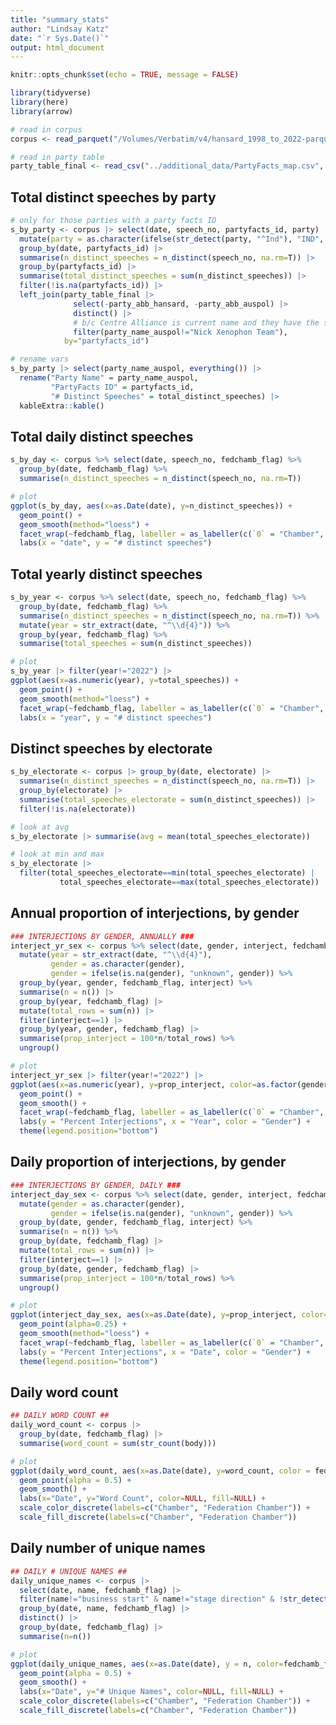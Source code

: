 ```yaml
---
title: "summary_stats"
author: "Lindsay Katz"
date: "`r Sys.Date()`"
output: html_document
---
```


```r
knitr::opts_chunk$set(echo = TRUE, message = FALSE)
```

```r
library(tidyverse)
library(here)
library(arrow)

# read in corpus
corpus <- read_parquet("/Volumes/Verbatim/v4/hansard_1998_to_2022-parquet/hansard_corpus_1998_to_2022.parquet")

# read in party table
party_table_final <- read_csv("../additional_data/PartyFacts_map.csv", show_col_types = F)
```

## Total distinct speeches by party

```r
# only for those parties with a party facts ID
s_by_party <- corpus |> select(date, speech_no, partyfacts_id, party) |> 
  mutate(party = as.character(ifelse(str_detect(party, "^Ind"), "IND", as.character(party)))) |> 
  group_by(date, partyfacts_id) |> 
  summarise(n_distinct_speeches = n_distinct(speech_no, na.rm=T)) |> 
  group_by(partyfacts_id) |> 
  summarise(total_distinct_speeches = sum(n_distinct_speeches)) |> 
  filter(!is.na(partyfacts_id)) |> 
  left_join(party_table_final |> 
              select(-party_abb_hansard, -party_abb_auspol) |> 
              distinct() |> 
              # b/c Centre Alliance is current name and they have the same party facts ID
              filter(party_name_auspol!="Nick Xenophon Team"), 
            by="partyfacts_id")

# rename vars
s_by_party |> select(party_name_auspol, everything()) |> 
  rename("Party Name" = party_name_auspol,
         "PartyFacts ID" = partyfacts_id,
         "# Distinct Speeches" = total_distinct_speeches) |> 
  kableExtra::kable()
```

## Total daily distinct speeches

```r
s_by_day <- corpus %>% select(date, speech_no, fedchamb_flag) %>%
  group_by(date, fedchamb_flag) %>% 
  summarise(n_distinct_speeches = n_distinct(speech_no, na.rm=T))

# plot
ggplot(s_by_day, aes(x=as.Date(date), y=n_distinct_speeches)) + 
  geom_point() +
  geom_smooth(method="loess") +
  facet_wrap(~fedchamb_flag, labeller = as_labeller(c(`0` = "Chamber", `1` = "Federation Chamber"))) +
  labs(x = "date", y = "# distinct speeches")
```

## Total yearly distinct speeches

```r
s_by_year <- corpus %>% select(date, speech_no, fedchamb_flag) %>%
  group_by(date, fedchamb_flag) %>% 
  summarise(n_distinct_speeches = n_distinct(speech_no, na.rm=T)) %>% 
  mutate(year = str_extract(date, "^\\d{4}")) %>% 
  group_by(year, fedchamb_flag) %>% 
  summarise(total_speeches = sum(n_distinct_speeches))

# plot
s_by_year |> filter(year!="2022") |> 
ggplot(aes(x=as.numeric(year), y=total_speeches)) + 
  geom_point() +
  geom_smooth(method="loess") +
  facet_wrap(~fedchamb_flag, labeller = as_labeller(c(`0` = "Chamber", `1` = "Federation Chamber"))) +
  labs(x = "year", y = "# distinct speeches")
```

## Distinct speeches by electorate

```r
s_by_electorate <- corpus |> group_by(date, electorate) |> 
  summarise(n_distinct_speeches = n_distinct(speech_no, na.rm=T)) |> 
  group_by(electorate) |> 
  summarise(total_speeches_electorate = sum(n_distinct_speeches)) |> 
  filter(!is.na(electorate))

# look at avg
s_by_electorate |> summarise(avg = mean(total_speeches_electorate))

# look at min and max
s_by_electorate |> 
  filter(total_speeches_electorate==min(total_speeches_electorate) |
           total_speeches_electorate==max(total_speeches_electorate))
```

## Annual proportion of interjections, by gender

```r
### INTERJECTIONS BY GENDER, ANNUALLY ###
interject_yr_sex <- corpus %>% select(date, gender, interject, fedchamb_flag) %>% 
  mutate(year = str_extract(date, "^\\d{4}"),
         gender = as.character(gender),
         gender = ifelse(is.na(gender), "unknown", gender)) %>% 
  group_by(year, gender, fedchamb_flag, interject) %>% 
  summarise(n = n()) |> 
  group_by(year, fedchamb_flag) |> 
  mutate(total_rows = sum(n)) |> 
  filter(interject==1) |> 
  group_by(year, gender, fedchamb_flag) |> 
  summarise(prop_interject = 100*n/total_rows) %>% 
  ungroup()

# plot
interject_yr_sex |> filter(year!="2022") |> 
ggplot(aes(x=as.numeric(year), y=prop_interject, color=as.factor(gender))) +
  geom_point() +
  geom_smooth() +
  facet_wrap(~fedchamb_flag, labeller = as_labeller(c(`0` = "Chamber", `1` = "Federation Chamber"))) +
  labs(y = "Percent Interjections", x = "Year", color = "Gender") +
  theme(legend.position="bottom")
```

## Daily proportion of interjections, by gender

```r
### INTERJECTIONS BY GENDER, DAILY ###
interject_day_sex <- corpus %>% select(date, gender, interject, fedchamb_flag) %>% 
  mutate(gender = as.character(gender),
         gender = ifelse(is.na(gender), "unknown", gender)) %>% 
  group_by(date, gender, fedchamb_flag, interject) %>% 
  summarise(n = n()) %>% 
  group_by(date, fedchamb_flag) |> 
  mutate(total_rows = sum(n)) |> 
  filter(interject==1) |> 
  group_by(date, gender, fedchamb_flag) |> 
  summarise(prop_interject = 100*n/total_rows) %>% 
  ungroup()

# plot
ggplot(interject_day_sex, aes(x=as.Date(date), y=prop_interject, color=as.factor(gender))) +
  geom_point(alpha=0.25) +
  geom_smooth(method="loess") +
  facet_wrap(~fedchamb_flag, labeller = as_labeller(c(`0` = "Chamber", `1` = "Federation Chamber")), scales = "free_y") +
  labs(y = "Percent Interjections", x = "Date", color = "Gender") +
  theme(legend.position="bottom")
```

## Daily word count

```r
## DAILY WORD COUNT ##
daily_word_count <- corpus |> 
  group_by(date, fedchamb_flag) |> 
  summarise(word_count = sum(str_count(body)))

# plot
ggplot(daily_word_count, aes(x=as.Date(date), y=word_count, color = fedchamb_flag, fill=fedchamb_flag)) +
  geom_point(alpha = 0.5) +
  geom_smooth() +
  labs(x="Date", y="Word Count", color=NULL, fill=NULL) +
  scale_color_discrete(labels=c("Chamber", "Federation Chamber")) +
  scale_fill_discrete(labels=c("Chamber", "Federation Chamber"))
```

## Daily number of unique names

```r
## DAILY # UNIQUE NAMES ##
daily_unique_names <- corpus |> 
  select(date, name, fedchamb_flag) |> 
  filter(name!="business start" & name!="stage direction" & !str_detect(name, "SPEAKER")) |> 
  group_by(date, name, fedchamb_flag) |> 
  distinct() |> 
  group_by(date, fedchamb_flag) |> 
  summarise(n=n())

# plot
ggplot(daily_unique_names, aes(x=as.Date(date), y = n, color=fedchamb_flag, fill=fedchamb_flag)) +
  geom_point(alpha = 0.5) +
  geom_smooth() +
  labs(x="Date", y="# Unique Names", color=NULL, fill=NULL) +
  scale_color_discrete(labels=c("Chamber", "Federation Chamber")) +
  scale_fill_discrete(labels=c("Chamber", "Federation Chamber"))
```